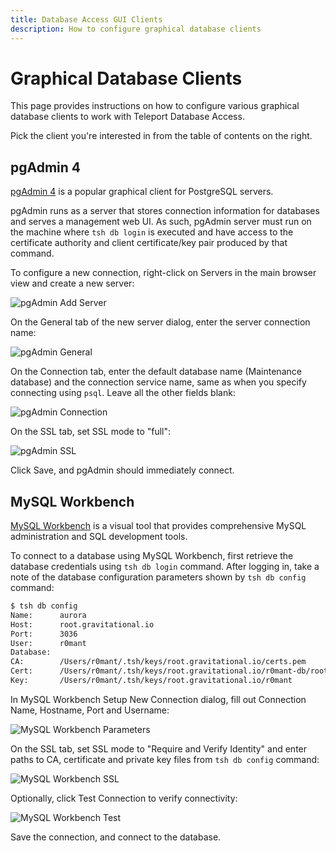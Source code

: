 ```yaml
---
title: Database Access GUI Clients
description: How to configure graphical database clients
---
```


# Graphical Database Clients

This page provides instructions on how to configure various graphical database
clients to work with Teleport Database Access.

Pick the client you're interested in from the table of contents on the right.

## pgAdmin 4

[pgAdmin 4](https://www.pgadmin.org/) is a popular graphical client for
PostgreSQL servers.

pgAdmin runs as a server that stores connection information for databases and
serves a management web UI. As such, pgAdmin server must run on the machine
where `tsh db login` is executed and have access to the certificate authority
and client certificate/key pair produced by that command.

To configure a new connection, right-click on Servers in the main browser view
and create a new server:

![pgAdmin Add Server](../../../img/database-access/pgadmin-add-server@2x.png)

On the General tab of the new server dialog, enter the server connection name:

![pgAdmin General](../../../img/database-access/pgadmin-general@2x.png)

On the Connection tab, enter the default database name (Maintenance database)
and the connection service name, same as when you specify connecting using
`psql`. Leave all the other fields blank:

![pgAdmin Connection](../../../img/database-access/pgadmin-connection@2x.png)

On the SSL tab, set SSL mode to "full":

![pgAdmin SSL](../../../img/database-access/pgadmin-ssl@2x.png)

Click Save, and pgAdmin should immediately connect.

## MySQL Workbench

[MySQL Workbench](https://www.mysql.com/products/workbench/) is a visual tool
that provides comprehensive MySQL administration and SQL development tools.

To connect to a database using MySQL Workbench, first retrieve the database
credentials using `tsh db login` command. After logging in, take a note of
the database configuration parameters shown by `tsh db config` command:

```bash
$ tsh db config
Name:      aurora
Host:      root.gravitational.io
Port:      3036
User:      r0mant
Database:
CA:        /Users/r0mant/.tsh/keys/root.gravitational.io/certs.pem
Cert:      /Users/r0mant/.tsh/keys/root.gravitational.io/r0mant-db/root/aurora-x509.pem
Key:       /Users/r0mant/.tsh/keys/root.gravitational.io/r0mant
```

In MySQL Workbench Setup New Connection dialog, fill out Connection Name, Hostname,
Port and Username:

![MySQL Workbench Parameters](../../../img/database-access/workbench-parameters@2x.png)

On the SSL tab, set SSL mode to "Require and Verify Identity" and enter paths
to CA, certificate and private key files from `tsh db config` command:

![MySQL Workbench SSL](../../../img/database-access/workbench-ssl@2x.png)

Optionally, click Test Connection to verify connectivity:

![MySQL Workbench Test](../../../img/database-access/workbench-test@2x.png)

Save the connection, and connect to the database.

